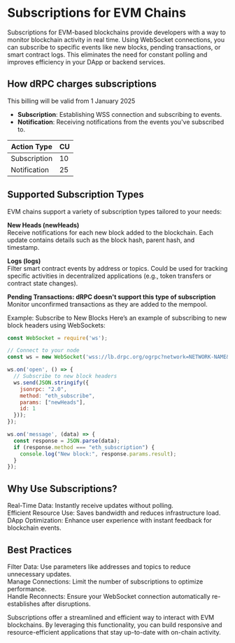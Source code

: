 # Subscriptions for EVM Chains
Subscriptions for EVM-based blockchains provide developers with a way to monitor blockchain activity in real time. Using WebSocket connections, you can subscribe to specific events like new blocks, pending transactions, or smart contract logs. This eliminates the need for constant polling and improves efficiency in your DApp or backend services.

## How dRPC charges subscriptions

This billing will be valid from 1 January 2025
- **Subscription**: Establishing WSS connection and subscribing to events.
- **Notification**: Receiving notifications from the events you've subscribed to.


| Action Type                                        | CU    |
|----------------------------------------------------|-------|
| Subscription                                       | 10    |
| Notification                                       | 25    |


## Supported Subscription Types
EVM chains support a variety of subscription types tailored to your needs:

**New Heads (newHeads)** \
Receive notifications for each new block added to the blockchain. Each update contains details such as the block hash, parent hash, and timestamp.

**Logs (logs)** \
Filter smart contract events by address or topics. Could be used for tracking specific activities in decentralized applications (e.g., token transfers or contract state changes).

**Pending Transactions: dRPC doesn't support this type of subscription** \
Monitor unconfirmed transactions as they are added to the mempool.

Example: Subscribe to New Blocks
Here’s an example of subscribing to new block headers using WebSockets:

```javascript
const WebSocket = require('ws');

// Connect to your node
const ws = new WebSocket('wss://lb.drpc.org/ogrpc?network=NETWORK-NAME&dkey=YOUR-DRPC-KEY');

ws.on('open', () => {
  // Subscribe to new block headers
  ws.send(JSON.stringify({
    jsonrpc: "2.0",
    method: "eth_subscribe",
    params: ["newHeads"],
    id: 1
  }));
});

ws.on('message', (data) => {
  const response = JSON.parse(data);
  if (response.method === "eth_subscription") {
    console.log("New block:", response.params.result);
  }
});
```

## Why Use Subscriptions?
Real-Time Data: Instantly receive updates without polling. \
Efficient Resource Use: Saves bandwidth and reduces infrastructure load. \
DApp Optimization: Enhance user experience with instant feedback for blockchain events.

## Best Practices
Filter Data: Use parameters like addresses and topics to reduce unnecessary updates. \
Manage Connections: Limit the number of subscriptions to optimize performance. \
Handle Reconnects: Ensure your WebSocket connection automatically re-establishes after disruptions.

Subscriptions offer a streamlined and efficient way to interact with EVM blockchains. By leveraging this functionality, you can build responsive and resource-efficient applications that stay up-to-date with on-chain activity.